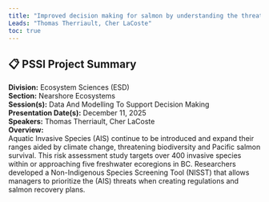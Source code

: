```yaml
---
title: "Improved decision making for salmon by understanding the threats of freshwater Aquatic Invasive Species both now and in the future"
Leads: "Thomas Therriault, Cher LaCoste"
toc: true
---
```


## 📋 PSSI Project Summary

**Division:** Ecosystem Sciences (ESD)  
**Section:** Nearshore Ecosystems  
**Session(s):** Data And Modelling To Support Decision Making  
**Presentation Date(s):** December 11, 2025  
**Speakers:** Thomas Therriault, Cher LaCoste  
**Overview:**  
Aquatic Invasive Species (AIS) continue to be introduced and expand their ranges aided by climate change, threatening biodiversity and Pacific salmon survival. This risk assessment study targets over 400 invasive species within or approaching five freshwater ecoregions in BC. Researchers developed a Non-Indigenous Species Screening Tool (NISST) that allows managers to prioritize the (AIS) threats when creating regulations and salmon recovery plans.   

